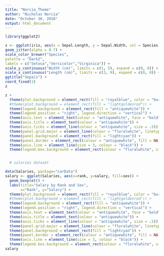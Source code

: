 ---
title: "Norcia_Theme"
author: "Nicholas Norcia"
date: "October 30, 2018"
output: html_document
---

```{r}
library(ggplot2)

z <- ggplot(iris, aes(x = Sepal.Length, y = Sepal.Width, col = Species)) +
geom_jitter(alpha = 0.7) +
scale_color_brewer("Species",
palette = "Dark2",
labels = c("Setosa","Versicolor","Virginica")) +
scale_y_continuous("Width (cm)", limits = c(1, 5), expand = c(0, 0)) +
scale_x_continuous("Length (cm)", limits = c(3, 9), expand = c(0, 0)) +
ggtitle("Sepals") +
coord_fixed(1)
z
```

```{r}
z + 
  theme(plot.background = element_rect(fill = "royalblue", color = "burlywood", size = 3)) +
  #theme(plot.background = element_rect(fill = "lightgoldenrod")) +
  theme(legend.background = element_rect(fill = "antiquewhite")) +
  theme(legend.position = "right", legend.direction = "vertical") +
  theme(axis.text = element_text(colour = "antiquewhite", face = "bold")) +
  theme(axis.title = element_text(colour = "antiquewhite")) +
  theme(axis.ticks = element_line(colour = "antiquewhite", size = .5)) +
  theme(panel.grid.major = element_line(colour = "floralwhite", linetype = "dashed")) +
  theme(panel.background = element_rect(fill = "lightcyan")) +
  theme(panel.border = element_rect(colour = "antiquewhite", fill = NA)) +
  theme(axis.line = element_line(size = 3, colour = "black")) +
  theme(legend.box.background = element_rect(colour = "floralwhite", size = 2))


  # salaries dataset

```


```{r}
data(Salaries, package="carData")
salary <- ggplot(Salaries, aes(x=rank, y=salary, fill=sex)) +
  geom_boxplot() +
  labs(title="Salary by Rank and Sex", 
       x="Rank", y="Salary") + 
  theme(plot.background = element_rect(fill = "royalblue", color = "burlywood", size = 3)) +
  #theme(plot.background = element_rect(fill = "lightgoldenrod")) +
  theme(legend.background = element_rect(fill = "antiquewhite")) +
  theme(legend.position = "right", legend.direction = "vertical") +
  theme(axis.text = element_text(colour = "antiquewhite", face = "bold")) +
  theme(axis.title = element_text(colour = "antiquewhite")) +
  theme(axis.ticks = element_line(colour = "antiquewhite", size = .5)) +
  theme(panel.grid.major = element_line(colour = "floralwhite", linetype = "dashed")) +
  theme(panel.background = element_rect(fill = "lightcyan")) +
  theme(panel.border = element_rect(colour = "antiquewhite", fill = NA)) +
  theme(axis.line = element_line(size = 3, colour = "black")) +
  theme(legend.box.background = element_rect(colour = "floralwhite", size = 2))
salary
```

